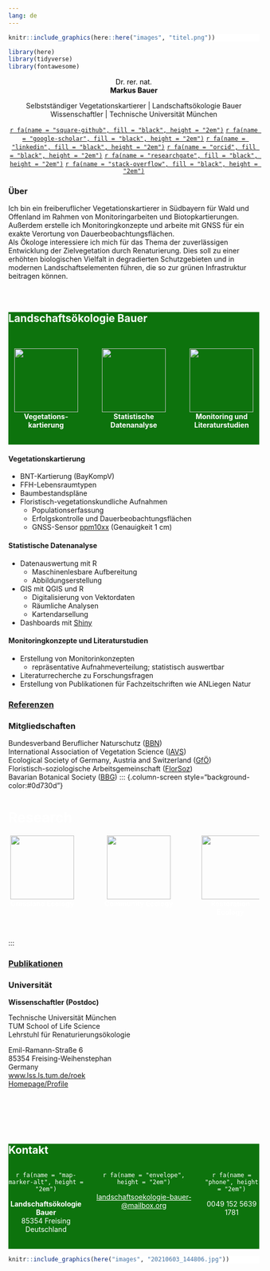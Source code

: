 ```yaml
---
lang: de
---
```


::: {.column-screen style="background-color:#FFFFFF"}

```r
knitr::include_graphics(here::here("images", "titel.png"))
```

:::

```r
library(here)
library(tidyverse)
library(fontawesome)
```

::: {.column-body}

<center>

<p style="color:black;">
Dr. rer. nat.<br>
**Markus Bauer**
</p>

Selbstständiger Vegetationskartierer | Landschaftsökologie Bauer
<br>
Wissenschaftler | Technische Universität München
<br>

[`r fa(name = "square-github", fill = "black", height = "2em")`](https://github.com/markus1.bauer)
[`r fa(name = "google-scholar", fill = "black", height = "2em")`](https://scholar.google.de/citations?user=oHhmOkkAAAAJ&hl=de) 
[`r fa(name = "linkedin", fill = "black", height = "2em")`](www.linkedin.com/in/markus-bauer-10a451228)
[`r fa(name = "orcid", fill = "black", height = "2em")`](https://orcid.org/0000-0001-5372-4174)
[`r fa(name = "researchgate", fill = "black", height = "2em")`](https://www.researchgate.net/profile/Markus-Bauer-8)
[`r fa(name = "stack-overflow", fill = "black", height = "2em")`](https://stackoverflow.com/users/15853879/markus-bauer)

</center>

### Über

Ich bin ein freiberuflicher Vegetationskartierer in Südbayern für Wald und Offenland im Rahmen von Monitoringarbeiten und Biotopkartierungen. Außerdem erstelle ich Monitoringkonzepte und arbeite mit GNSS für ein exakte Verortung von Dauerbeobachtungsflächen.
<br>
Als Ökologe interessiere ich mich für das Thema der zuverlässigen Entwicklung der Zielvegetation durch Renaturierung. Dies soll zu einer erhöhten biologischen Vielfalt in degradierten Schutzgebieten und in modernen Landschaftselementen führen, die so zur grünen Infrastruktur beitragen können.  
<br>
<br>

:::

::: {.column-screen style="background-color:#0d730d"}

# [Landschafts&shy;ökologie Bauer]{style="color:white;"}{#sec-loekb}
<br>

::: {.column-body}

::: {style="display: grid; grid-template-columns: 30% 30% 30%; grid-column-gap: 5%;"}

::: {}

<center>
![](images/map_636573_white.png){width=128}
<br>
[**Vegetations&shy;kartierung**]{style="color:white;"}
</center>

:::

::: {}

<center>
![](images/chart_18727796_white.png){width=128}
<br>
[**Statistische Datenanalyse**]{style="color:white;"}
</center>

:::

::: {}

<center>
![](images/project_10164341_white.png){width=128}
<br>
[**Monitoring und Literatur&shy;studien**]{style="color:white;"}
</center>

:::

:::

<br>

:::

:::

#### **Vegetationskartierung**

*   BNT-Kartierung (BayKompV)
*   FFH-Lebensraumtypen
*   Baumbestandspläne
*   Floristisch-vegetationskundliche Aufnahmen
    *   Populationserfassung
    *   Erfolgskontrolle und Dauerbeobachtungsflächen
    *   GNSS-Sensor [ppm10xx](https://ppmgmbh.com/Download/Produkte/ppm/ppm10xx/Datenblatt/Datenblatt_ppm10xx.pdf) (Genauigkeit 1 cm)

#### **Statistische Datenanalyse**

*   Datenauswertung mit R  
    *   Maschinenlesbare Aufbereitung
    *   Abbildungserstellung
*   GIS mit QGIS und R
    *   Digitalisierung von Vektordaten
    *   Räumliche Analysen
    *   Kartendarsellung
*   Dashboards mit [Shiny](https://rstudio.github.io/shinydashboard/index.html)

#### **Monitoringkonzepte und Literaturstudien**

*   Erstellung von Monitorinkonzepten  
    *   repräsentative Aufnahmeverteilung; statistisch auswertbar
*   Literaturrecherche zu Forschungsfragen
*   Erstellung von Publikationen für Fachzeitschriften wie ANLiegen Natur

### [Referenzen](3_referenzen.qmd)

### Mitgliedschaften

Bundesverband Beruflicher Naturschutz ([BBN](https://www.bbn-online.de/start))
<br>
International Association of Vegetation Science ([IAVS](https://www.iavs.org/))
<br>
Ecological Society of Germany, Austria and Switzerland ([GfÖ](https://gfoe.org/en/))
<br>
Floristisch-soziologische Arbeitsgemeinschaft ([FlorSoz](https://www.tuexenia.de/en/home-2/))
<br>
Bavarian Botanical Society ([BBG](https://www.bbgev.de/))
::: {.column-screen style="background-color:#0d730d"}

# [Research]{style="color:white;"} {#sec-research}

::: {.column-body}

::: {style="display: grid; grid-template-columns: 27% 40% 23%; grid-column-gap: 5%;"}

::: {}

<center>
![](images/grass_4123310_white.png){width=128}
<br>
[**Grassland Ecology**]{style="color:white;"}
</center>

:::

::: {}

<center>
![](images/forest_15423883_white.png){width=128}
<br>
[**Community Ecology**]{style="color:white;"}
</center>

:::

::: {}

<center>
![](images/landscape_4932762_white.png){width=128}
<br>
[**Restoration Ecology**]{style="color:white;"}
</center>

:::

:::

<br>

:::

:::

### [Publikationen](2_publikationen.qmd)

### Universität

**Wissenschaftler (Postdoc)**

Technische Universität München
<br>
TUM School of Life Science
<br>
Lehrstuhl für Renaturierungsökologie

Emil-Ramann-Straße 6
<br>
85354 Freising-Weihenstephan
<br>
Germany 
<br>
[www.lss.ls.tum.de/roek](www.lss.ls.tum.de/roek)
<br>
[Homepage/Profile](https://www.lss.ls.tum.de/roek/team/markus-bauer/)

<br>
<br>
<br>
<br>

::: {.column-screen style="background-color:#0d730d"}

# [Kontakt]{style="color:white;"}{#sec-kontakt}

::: {.column-body}

::: {style="display: grid; grid-template-columns: 30% 40% 22%; grid-column-gap: 4%;"}

::: {}

<center>
[`r fa(name = "map-marker-alt", height = "2em")`]{style="color:white;"}

[**Landschafts&shy;ökologie Bauer**
<br>
85354 Freising
<br>
Deutschland]{style="color:white;"}
</center>

:::

::: {}

<center>
[`r fa(name = "envelope", height = "2em")`]{style="color:white;"}

[landschafts&shy;oekologie-bauer&shy;\@mailbox.org](mailto:landschaftsoekologie-bauer@mailbox.org){style="color:white;"}
</center>

:::

::: {}

<center>
[`r fa(name = "phone", height = "2em")`]{style="color:white;"}

[0049 152 5639 1781]{style="color:white;"}
</center>

:::

:::

<br>

:::

:::

::: {.column-screen style="background-color:#FFFFFF"}

```r
knitr::include_graphics(here("images", "20210603_144806.jpg"))
```

:::
